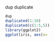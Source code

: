 dup
duplicate
```r
dup
duplicated(1:10)
duplicated(c(1:5,5))
library(ggplot2)
ggplot(iris, aes(x= 
```

